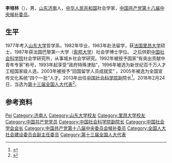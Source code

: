 '''李培林'''（{{bd|1955年|5月|}}），男，[[山东|山东]][[济南|济南]]人，[[中华人民共和国|中华人民共和国]]社会学家，[[中国共产党第十八届中央候补委员|中国共产党第十八届中央候补委员]]。

== 生平 ==
1977年考入[[山东大学|山东大学]]哲学系，1982年毕业，1983年赴法留学，获[[法国里昂大学|法国里昂大学]]硕士，1987年获法国巴黎第一大学（[[索邦大学|索邦大学]]）社会学博士学位。 之后供职[[中国社会科学院|中国社会科学院]]社会学研究所，从事城乡社会学研究。1992年被授予国家“有突出贡献中青年专家”称号，1993年起享受“政府特殊津贴”，1996年被选为新世纪百千万人才工程国家级人选，2003年被授予“回国留学人员成就奖” ，2005年被选为全国宣传文化系统“四个一批”人才。2013年出任[[中国社会科学院|中国社会科学院]]副院长<ref>{{cite news|title=张江、李培林任中国社科院副院长|url=http://www.ce.cn/xwzx/gnsz/gdxw/201307/16/t20130716_24577348.shtml|accessdate=2014-02-13|newspaper=中国经济网|archive-url=https://web.archive.org/web/20140222061317/http://www.ce.cn/xwzx/gnsz/gdxw/201307/16/t20130716_24577348.shtml|archive-date=2014-02-22|dead-url=yes}}</ref>。2018年2月24日，当选为[[第十三届全国人大代表|第十三届全国人大代表]]<ref>{{Cite web|title=（受权发布）中华人民共和国第十三届全国人民代表大会代表名单-中新网|url=http://www.chinanews.com/gn/2018/02-25/8453959.shtml|accessdate=2021-02-13|work=中新网|archive-date=2018-02-27|archive-url=https://web.archive.org/web/20180227031724/http://www.chinanews.com/gn/2018/02-25/8453959.shtml|dead-url=no}}</ref>。

== 参考资料 ==
{{reflist}}

{{中国社会科学院学部委员}}

{{Authority control}}

{{DEFAULTSORT:Li李}}
[[Category:李姓|Pei]]
[[Category:济南人|Category:济南人]]
[[Category:山东大学校友|Category:山东大学校友]]
[[Category:里昂大学校友|Category:里昂大学校友]]
[[Category:中国共产党党员|Category:中国共产党党员]]
[[Category:中国社会科学院副院长|Category:中国社会科学院副院长]]
[[Category:中国社会学会会长|Category:中国社会学会会长]]
[[Category:中国共产党第十八届中央委员会候补委员|Category:中国共产党第十八届中央委员会候补委员]]
[[Category:全国人大社会建设委员会副主任委员|Category:全国人大社会建设委员会副主任委员]]
[[Category:第十三届全国人大代表|Category:第十三届全国人大代表]]
